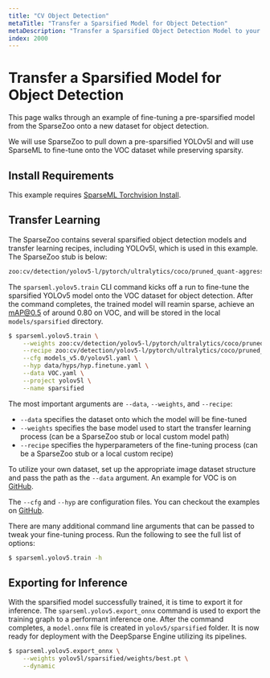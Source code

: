 ```yaml
---
title: "CV Object Detection"
metaTitle: "Transfer a Sparsified Model for Object Detection"
metaDescription: "Transfer a Sparsified Object Detection Model to your dataset enabling performant deep learning deployments in a faster amount of time"
index: 2000
---
```


# Transfer a Sparsified Model for Object Detection

This page walks through an example of fine-tuning a pre-sparsified model from the SparseZoo onto a new dataset for object detection.

We will use SparseZoo to pull down a pre-sparsified YOLOv5l and will use SparseML to fine-tune onto the VOC dataset while preserving sparsity.

## Install Requirements

This example requires [SparseML Torchvision Install](/get-started/install/sparseml).

## Transfer Learning

The SparseZoo contains several sparsified object detection models and transfer learning recipes, including YOLOv5l, which is used in this example. The SparseZoo stub is below:

```bash
zoo:cv/detection/yolov5-l/pytorch/ultralytics/coco/pruned_quant-aggressive_95
```

The `sparseml.yolov5.train` CLI command kicks off a run to fine-tune the sparsified YOLOv5 model onto the VOC dataset for object detection.
After the command completes, the trained model will reamin sparse, achieve an mAP@0.5 of around 0.80 on VOC, and will be stored in the local `models/sparsified` directory.

```bash
$ sparseml.yolov5.train \
    --weights zoo:cv/detection/yolov5-l/pytorch/ultralytics/coco/pruned_quant-aggressive_95?recipe_type=transfer_learn \
    --recipe zoo:cv/detection/yolov5-l/pytorch/ultralytics/coco/pruned_quant-aggressive_95?recipe_type=transfer_learn \
    --cfg models_v5.0/yolov5l.yaml \
    --hyp data/hyps/hyp.finetune.yaml \
    --data VOC.yaml \
    --project yolov5l \
    --name sparsified
```

The most important arguments are `--data`, `--weights`, and `--recipe`:
- `--data` specifies the dataset onto which the model will be fine-tuned
- `--weights` specifies the base model used to start the transfer learning process (can be a SparseZoo stub or local custom model path)
- `--recipe` specifies the hyperparameters of the fine-tuning process (can be a SparseZoo stub or a local custom recipe)

To utilize your own dataset, set up the appropriate image dataset structure and pass the path as the `--data` argument.
An example for VOC is on [GitHub](https://github.com/neuralmagic/sparseml/blob/main/src/sparseml/yolov5/data/VOC.yaml).

The `--cfg` and `--hyp` are configuration files. You can checkout the examples on [GitHub](https://github.com/neuralmagic/sparseml/tree/main/src/sparseml/yolov5).

There are many additional command line arguments that can be passed to tweak your fine-tuning process. Run the following to see the full list of options:

```bash
$ sparseml.yolov5.train -h
```

## Exporting for Inference

With the sparsified model successfully trained, it is time to export it for inference.
The `sparseml.yolov5.export_onnx` command is used to export the training graph to a performant inference one.
After the command completes, a `model.onnx` file is created in `yolov5/sparsified` folder.
It is now ready for deployment with the DeepSparse Engine utilizing its pipelines.

```bash
$ sparseml.yolov5.export_onnx \
    --weights yolov5l/sparsified/weights/best.pt \
    --dynamic
```
